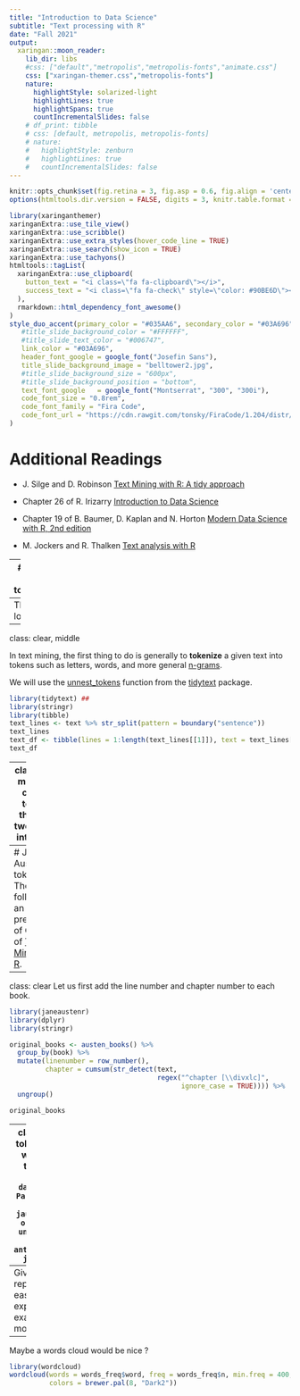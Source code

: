 ```yaml
---
title: "Introduction to Data Science"
subtitle: "Text processing with R"
date: "Fall 2021"
output:
  xaringan::moon_reader:
    lib_dir: libs
    #css: ["default","metropolis","metropolis-fonts","animate.css"]
    css: ["xaringan-themer.css","metropolis-fonts"]
    nature:
      highlightStyle: solarized-light
      highlightLines: true
      highlightSpans: true
      countIncrementalSlides: false
    # df_print: tibble
    # css: [default, metropolis, metropolis-fonts]
    # nature:
    #   highlightStyle: zenburn
    #   highlightLines: true
    #   countIncrementalSlides: false
--- 
```

```r
knitr::opts_chunk$set(fig.retina = 3, fig.asp = 0.6, fig.align = 'center', out.width = "120%",message = FALSE)
options(htmltools.dir.version = FALSE, digits = 3, knitr.table.format = "html",tibble.print_min=6, tibble.print_max = 6, tibble.width=70)
```

```r
library(xaringanthemer)
xaringanExtra::use_tile_view()
xaringanExtra::use_scribble()
xaringanExtra::use_extra_styles(hover_code_line = TRUE)
xaringanExtra::use_search(show_icon = TRUE)
xaringanExtra::use_tachyons()
htmltools::tagList(
  xaringanExtra::use_clipboard(
    button_text = "<i class=\"fa fa-clipboard\"></i>",
    success_text = "<i class=\"fa fa-check\" style=\"color: #90BE6D\"></i>",
  ),
  rmarkdown::html_dependency_font_awesome()
)
style_duo_accent(primary_color = "#035AA6", secondary_color = "#03A696",
   #title_slide_background_color = "#FFFFFF",
   #title_slide_text_color = "#006747",
   link_color = "#03A696",
   header_font_google = google_font("Josefin Sans"),
   title_slide_background_image = "belltower2.jpg",
   #title_slide_background_size = "600px",
   #title_slide_background_position = "bottom",
   text_font_google   = google_font("Montserrat", "300", "300i"),
   code_font_size = "0.8rem",
   code_font_family = "Fira Code",
   code_font_url = "https://cdn.rawgit.com/tonsky/FiraCode/1.204/distr/fira_code.css"
)
```
# Additional Readings

+ J. Silge and D. Robinson [Text Mining with R: A tidy approach](https://www.tidytextmining.com/)

+ Chapter 26 of R. Irizarry [Introduction to Data Science](https://rafalab.github.io/dsbook/text-mining.html)

+ Chapter 19 of B. Baumer, D. Kaplan and N. Horton [Modern Data Science with R, 2nd edition](https://mdsr-book.github.io/mdsr2e/ch-text.html)

+ M. Jockers and R. Thalken [Text analysis with R](https://catalog.lib.ncsu.edu/catalog/NCSU4839893)

---
# Text data and tokenization.

Let us first consider the following two stanzas from a poem by [Oscar Wilde](https://en.wikipedia.org/wiki/Oscar_Wilde)

```r
library(stringr)
text <- str_c("Tread lightly, she is near\r\n",
"\tUnder the snow\r\n",
"Speak gently, she can hear\r\n",
"\tThe daisies grow.\r\n",
"All her bright golden hair\r\n",
"\tTarnished with rust\r\n",
"She that was young and fair\r\n",
"\tFallen to dust.", collapse = "")
cat(text)
```
--
The raw text looks like 
```r
text
```

---
class: clear, middle

In text mining, the first thing to do is generally to **tokenize** a given text into tokens such as letters, words, and more general [n-grams](https://en.wikipedia.org/wiki/N-gram). 

We will use the [unnest_tokens](https://www.rdocumentation.org/packages/tidytext/versions/0.3.1/topics/unnest_tokens) function from the [tidytext](https://www.rdocumentation.org/packages/tidytext/versions/0.3.1) package.

```r
library(tidytext) ## 
library(stringr)
library(tibble)
text_lines <- text %>% str_split(pattern = boundary("sentence")) 
text_lines
text_df <- tibble(lines = 1:length(text_lines[[1]]), text = text_lines[[1]])
text_df
```

---
class: clear, middle
We can now tokenize the above two stanzas into words.
```r
tokens <- text_df %>% unnest_tokens(words, text)
tokens
```
Other tokenization are also possible, e.g.,
```r
text_df %>% unnest_tokens(ngrams, text, token = "ngrams", n = 3)
```

---
# Jane Austen and tokenization.
The following is an abridged presentation of Chapter 1 of [Text Mining with R](https://www.tidytextmining.com/).
```r
library(janeaustenr) ## The package contains the text of 6 Jane Austen's novels.
library(dplyr)
austen_books()
austen_books() %>% dplyr::select(book) %>% unique() %>% pull()
```

---
class: clear
Let us first add the line number and chapter number to each book.
```r
library(janeaustenr)
library(dplyr)
library(stringr)

original_books <- austen_books() %>%
  group_by(book) %>%
  mutate(linenumber = row_number(),
         chapter = cumsum(str_detect(text, 
                                     regex("^chapter [\\divxlc]",
                                           ignore_case = TRUE)))) %>%
  ungroup()

original_books
```
---
class: clear
We next tokenize the text into words and remove the common stop words.
```r
data(stop_words) ## Part of the tidytext package.
jausten_tokenized <- original_books %>% unnest_tokens(word, text) %>% 
  anti_join(stop_words)
jausten_tokenized
```
---
Given this tidy representation, it is easy to do some data exploration. For example, what are the most common words ?
```r
words_freq <- jausten_tokenized %>% count(word, sort = TRUE)
words_freq
```
Which book is most verbose ?
```r
jausten_tokenized %>% group_by(book) %>% 
  summarize(no_words = n()) %>% 
  arrange(desc(no_words))
```
---
Maybe a words cloud would be nice ?
```r
library(wordcloud)
wordcloud(words = words_freq$word, freq = words_freq$n, min.freq = 400, 
          colors = brewer.pal(8, "Dark2"))
```
